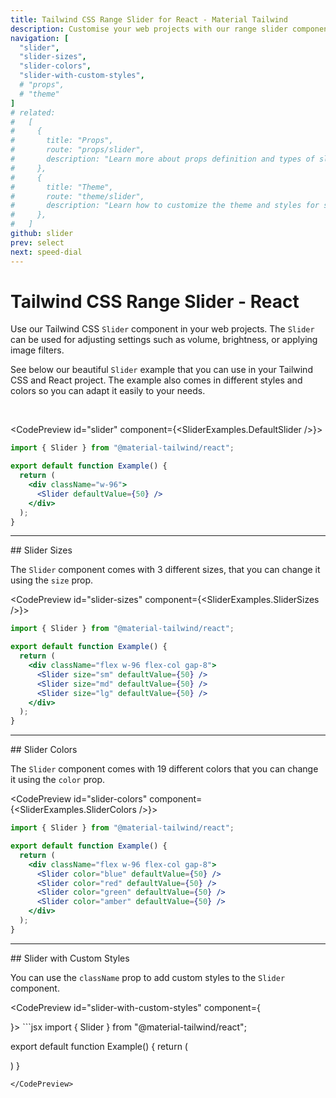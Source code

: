 ```yaml
---
title: Tailwind CSS Range Slider for React - Material Tailwind
description: Customise your web projects with our range slider component for Tailwind CSS and React using Material Design guidelines.
navigation: [
  "slider", 
  "slider-sizes", 
  "slider-colors", 
  "slider-with-custom-styles",
  # "props", 
  # "theme"
]
# related:
#   [
#     {
#       title: "Props",
#       route: "props/slider",
#       description: "Learn more about props definition and types of slider components.",
#     },
#     {
#       title: "Theme",
#       route: "theme/slider",
#       description: "Learn how to customize the theme and styles for slider components.",
#     },
#   ]
github: slider
prev: select
next: speed-dial
---
```


# Tailwind CSS Range Slider - React

Use our Tailwind CSS <Code>Slider</Code> component in your web projects. The <Code>Slider</Code> can be used for adjusting settings such as volume, brightness, or applying image filters.

See below our beautiful <Code>Slider</Code> example that you can use in your Tailwind CSS and React project. The example also comes in different styles and colors so you can adapt it easily to your needs.

<br />

<CodePreview id="slider" component={<SliderExamples.DefaultSlider />}>
```jsx
import { Slider } from "@material-tailwind/react";

export default function Example() {
  return (
    <div className="w-96">
      <Slider defaultValue={50} />
    </div>
  );
}
```
</CodePreview>

---

<DocsTitle href="slider-sizes">
## Slider Sizes
</DocsTitle>

The <Code>Slider</Code> component comes with 3 different sizes, that you can change it using the <Code>size</Code> prop.

<CodePreview id="slider-sizes" component={<SliderExamples.SliderSizes />}>
```jsx
import { Slider } from "@material-tailwind/react";

export default function Example() {
  return (
    <div className="flex w-96 flex-col gap-8">
      <Slider size="sm" defaultValue={50} />
      <Slider size="md" defaultValue={50} />
      <Slider size="lg" defaultValue={50} />
    </div>
  );
}
```
</CodePreview>

---

<DocsTitle href="slider-colors">
## Slider Colors
</DocsTitle>

The <Code>Slider</Code> component comes with 19 different colors that you can change it using the <Code>color</Code> prop.

<CodePreview id="slider-colors" component={<SliderExamples.SliderColors />}>
```jsx
import { Slider } from "@material-tailwind/react";

export default function Example() {
  return (
    <div className="flex w-96 flex-col gap-8">
      <Slider color="blue" defaultValue={50} />
      <Slider color="red" defaultValue={50} />
      <Slider color="green" defaultValue={50} />
      <Slider color="amber" defaultValue={50} />
    </div>
  );
}
```
</CodePreview>

---

<DocsTitle href="slider-with-custom-styles">
## Slider with Custom Styles
</DocsTitle>

You can use the <Code>className</Code> prop to add custom styles to the <Code>Slider</Code> component.

<CodePreview id="slider-with-custom-styles" component={
  <div className="w-96">
    <Slider
      defaultValue={50}
      className="text-[#2ec947]"
      barClassName="rounded-none bg-[#2ec946]"
      thumbClassName="[&::-moz-range-thumb]:rounded-none [&::-webkit-slider-thumb]:rounded-none [&::-moz-range-thumb]:-mt-[4px] [&::-webkit-slider-thumb]:-mt-[4px]"
      trackClassName="[&::-webkit-slider-runnable-track]:bg-transparent [&::-moz-range-track]:bg-transparent rounded-none !bg-[#2ec946]/10 border border-[#2ec946]/20"
    />
  </div>
}>
```jsx
import { Slider } from "@material-tailwind/react";

export default function Example() {
  return (
    <div className="w-96">
      <Slider
        defaultValue={50}
        className="text-[#2ec947]"
        barClassName="rounded-none bg-[#2ec946]"
        thumbClassName="[&::-moz-range-thumb]:rounded-none [&::-webkit-slider-thumb]:rounded-none [&::-moz-range-thumb]:-mt-[4px] [&::-webkit-slider-thumb]:-mt-[4px]"
        trackClassName="[&::-webkit-slider-runnable-track]:bg-transparent [&::-moz-range-track]:bg-transparent rounded-none !bg-[#2ec946]/10 border border-[#2ec946]/20"
      />
    </div>
  )
}
```
</CodePreview>
